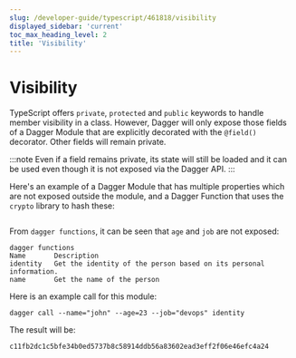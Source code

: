 ```yaml
---
slug: /developer-guide/typescript/461818/visibility
displayed_sidebar: 'current'
toc_max_heading_level: 2
title: 'Visibility'
---
```



# Visibility


TypeScript offers `private`, `protected` and `public` keywords to handle member visibility in a class. However, Dagger will only expose those fields of a Dagger Module that are explicitly decorated with the `@field()` decorator. Other fields will remain private.

:::note
Even if a field remains private, its state will still be loaded and it can be used even though it is not exposed via the Dagger API.
:::

Here's an example of a Dagger Module that has multiple properties which are not exposed outside the module, and a Dagger Function that uses the `crypto` library to hash these:

```typescript file=./snippets/visibility/index.ts
```

From `dagger functions`, it can be seen that `age` and `job` are not exposed:

```shell
dagger functions
Name       Description
identity   Get the identity of the person based on its personal information.
name       Get the name of the person
```

Here is an example call for this module:

```shell
dagger call --name="john" --age=23 --job="devops" identity
```

The result will be:

```shell
c11fb2dc1c5bfe34b0ed5737b8c58914ddb56a83602ead3eff2f06e46efc4a24
```
